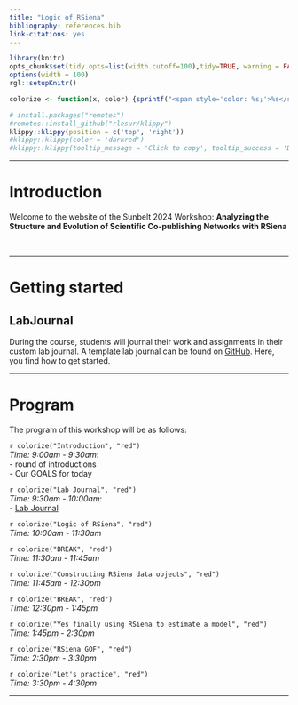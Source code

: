 ```yaml
---  
title: "Logic of RSiena"
bibliography: references.bib
link-citations: yes
---
```


```r
library(knitr)
opts_chunk$set(tidy.opts=list(width.cutoff=100),tidy=TRUE, warning = FALSE, message = FALSE,comment = "#>", cache=TRUE, class.source=c("test"), class.output=c("test2"), cache.lazy = FALSE)
options(width = 100) 
rgl::setupKnitr()

colorize <- function(x, color) {sprintf("<span style='color: %s;'>%s</span>", color, x) }

```

```r
# install.packages("remotes")
#remotes::install_github("rlesur/klippy")
klippy::klippy(position = c('top', 'right'))
#klippy::klippy(color = 'darkred')
#klippy::klippy(tooltip_message = 'Click to copy', tooltip_success = 'Done')
```

------------------------------------------------------------------------

# Introduction

```{=html}
<script>
function myFunction() {

            var btn = document.getElementById("myButton");
            //to make it fancier
            if (btn.value == "Click to hide code") {
                btn.value = "Read more";
                btn.innerHTML = "Read more";
            }
            else {
                btn.value = "Click to hide code";
                btn.innerHTML = "Read less";
            }
            //this is what you're looking for
            var x = document.getElementById("myDIV");
            if (x.style.display === "none") {
                x.style.display = "block";
            } else {
                x.style.display = "none";
            }
        }
          
</script>
```
Welcome to the website of the Sunbelt 2024 Workshop: **Analyzing the Structure and Evolution of Scientific Co-publishing Networks with RSiena**

<br>



<!--

<button class="button1" onclick="myFunction()" id="myButton" value="Click To Open Instructions">

Read more

</button>

::: {#myDIV style="display:none;"}
<br>

more text here

<br>
:::

--->

------------------------------------------------------------------------

# Getting started

## LabJournal

During the course, students will journal their work and assignments in
their custom lab journal. A template lab journal can be found on
[GitHub](https://github.com/robfranken/LabJournal). Here, you find how
to get started.


------------------------------------------------------------------------

# Program

The program of this workshop will be as follows:

`r colorize("Introduction", "red")`\
*Time: 9:00am - 9:30am*:    
    - round of introductions  
    - Our GOALS for today

`r colorize("Lab Journal", "red")`\
*Time: 9:30am - 10:00am*:  
    -   [Lab Journal](https://github.com/robfranken/LabJournal)

`r colorize("Logic of RSiena", "red")`\
*Time: 10:00am - 11:30am*

`r colorize("BREAK", "red")`\
*Time: 11:30am - 11:45am*

`r colorize("Constructing RSiena data objects", "red")`\
*Time: 11:45am - 12:30pm*

`r colorize("BREAK", "red")`\
*Time: 12:30pm - 1:45pm*

`r colorize("Yes finally using RSiena to estimate a model", "red")`\
*Time: 1:45pm - 2:30pm*

`r colorize("RSiena GOF", "red")`\
*Time: 2:30pm - 3:30pm*

`r colorize("Let's practice", "red")`\
*Time: 3:30pm - 4:30pm*

---  

